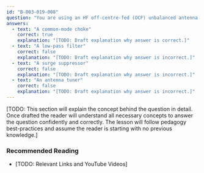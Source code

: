 ```yaml
---
id: "B-003-019-008"
question: "You are using an HF off-centre-fed (OCF) unbalanced antenna. When you transmit on SSB, distorted audio and noise are heard from an outboard amplified speaker. What device could you install in the transmission line to mitigate this problem?"
answers:
  - text: "A common-mode choke"
    correct: true
    explanation: "[TODO: Draft explanation why answer is correct.]"
  - text: "A low-pass filter"
    correct: false
    explanation: "[TODO: Draft explanation why answer is incorrect.]"
  - text: "A surge suppressor"
    correct: false
    explanation: "[TODO: Draft explanation why answer is incorrect.]"
  - text: "An antenna tuner"
    correct: false
    explanation: "[TODO: Draft explanation why answer is incorrect.]"
---
```


[TODO: This section will explain the concept behind the question in detail. Once drafted the reader will understand all necessary concepts to answer the question confidently and correctly. The lesson will follow pedagogy best-practices and assume the reader is starting with no previous knowledge.]

### Recommended Reading

- [TODO: Relevant Links and YouTube Videos]
